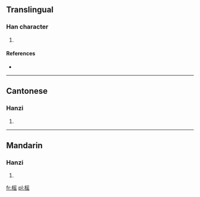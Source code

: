 ==Translingual==

===Han character===
{{Han char|rn=75|rad=木|as=10|sn=14|four=4797<sub>2</sub>|canj=木月人山 (DBOU)}}

# {{defn|Han|sort=木10}}

====References====
* {{Han ref|kx=0543.300|dkj=15251|dj=0931.160|hdz=21265.060|uh=69A3|ud=27043|bh=BA6F|bd=47727}}

----

==Cantonese==

===Hanzi===
{{yue-hanzi|jyut=|y=yiu4}}

# {{defn|lang=yue|sort=木10}}

----

==Mandarin==

===Hanzi===
{{cmn-hanzi|pin=[[yáo]] ([[yao2]])|wg=yao<sup>2</sup>}}

# {{defn|lang=cmn|sort=木10}}

[[fr:榣]]
[[pl:榣]]